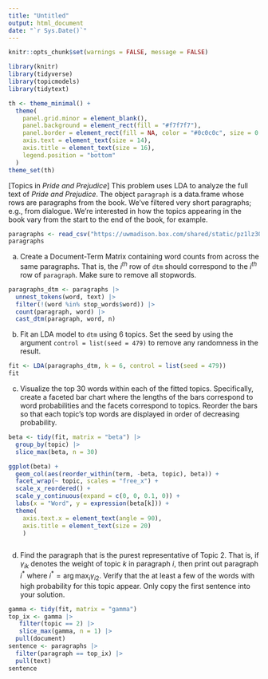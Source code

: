 ```yaml
---
title: "Untitled"
output: html_document
date: "`r Sys.Date()`"
---
```


```r
knitr::opts_chunk$set(warnings = FALSE, message = FALSE)
```

```r
library(knitr)
library(tidyverse)
library(topicmodels)
library(tidytext)

th <- theme_minimal() + 
  theme(
    panel.grid.minor = element_blank(),
    panel.background = element_rect(fill = "#f7f7f7"),
    panel.border = element_rect(fill = NA, color = "#0c0c0c", size = 0.6),
    axis.text = element_text(size = 14),
    axis.title = element_text(size = 16),
    legend.position = "bottom"
  )
theme_set(th)
```

[Topics in _Pride and Prejudice_] This problem uses LDA to analyze the full text
of _Pride and Prejudice_. The object `paragraph` is a data.frame whose rows are
paragraphs from the book. We've filtered very short paragraphs; e.g., from
dialogue. We're interested in how the topics appearing in the book vary from the
start to the end of the book, for example.

```r
paragraphs <- read_csv("https://uwmadison.box.com/shared/static/pz1lz301ufhbedzsj9iioee77r95xz4v.csv")
paragraphs
```
      
a. Create a Document-Term Matrix containing word counts from across the same
paragraphs. That is, the $i^{th}$ row of `dtm` should correspond to the $i^{th}$
row of `paragraph`. Make sure to remove all stopwords.

```r
paragraphs_dtm <- paragraphs |>
  unnest_tokens(word, text) |>
  filter(!(word %in% stop_words$word)) |>
  count(paragraph, word) |>
  cast_dtm(paragraph, word, n)
```

b. Fit an LDA model to `dtm` using 6 topics. Set the seed by using the argument
`control = list(seed = 479)` to remove any randomness in the result.

```r
fit <- LDA(paragraphs_dtm, k = 6, control = list(seed = 479))
fit
```

c. Visualize the top 30 words within each of the fitted topics.
Specifically, create a faceted bar chart where the lengths of the bars
correspond to word probabilities and the facets correspond to topics.
Reorder the bars so that each topic's top words are displayed in order of
decreasing probability.

```r
beta <- tidy(fit, matrix = "beta") |>
  group_by(topic) |>
  slice_max(beta, n = 30)

ggplot(beta) +
  geom_col(aes(reorder_within(term, -beta, topic), beta)) +
  facet_wrap(~ topic, scales = "free_x") +
  scale_x_reordered() +
  scale_y_continuous(expand = c(0, 0, 0.1, 0)) +
  labs(x = "Word", y = expression(beta[k])) +
  theme(
    axis.text.x = element_text(angle = 90),
    axis.title = element_text(size = 20)
    )

```

```r
```

d. Find the paragraph that is the purest representative of Topic 2. That is,
if $\gamma_{ik}$ denotes the weight of topic $k$ in paragraph $i$, then
print out paragraph $i^{\ast}$ where $i^{\ast} = \arg \max_{i}\gamma_{i2}$.
Verify that the at least a few of the words with high probability for this
topic appear. Only copy the first sentence into your solution.

```r
gamma <- tidy(fit, matrix = "gamma")
top_ix <- gamma |>
   filter(topic == 2) |>
   slice_max(gamma, n = 1) |>
  pull(document)
sentence <- paragraphs |>
  filter(paragraph == top_ix) |>
  pull(text)
sentence
```
